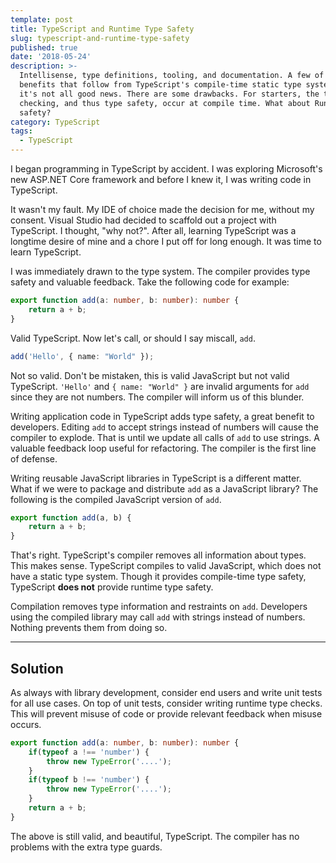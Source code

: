```yaml
---
template: post
title: TypeScript and Runtime Type Safety
slug: typescript-and-runtime-type-safety
published: true
date: '2018-05-24'
description: >-
  Intellisense, type definitions, tooling, and documentation. A few of the
  benefits that follow from TypeScript's compile-time static type system but
  it's not all good news. There are some drawbacks. For starters, the type
  checking, and thus type safety, occur at compile time. What about Runtime type
  safety?
category: TypeScript
tags:
  - TypeScript
---
```


I began programming in TypeScript by accident. I was exploring Microsoft's new ASP.NET Core framework and before I knew it, I was writing code in TypeScript.

It wasn't my fault. My IDE of choice made the decision for me, without my consent. Visual Studio had decided to scaffold out a project with TypeScript. I thought, "why not?". After all, learning TypeScript was a longtime desire of mine and a chore I put off for long enough. It was time to learn TypeScript.

I was immediately drawn to the type system. The compiler provides type safety and valuable feedback. Take the following code for example:

```TypeScript
export function add(a: number, b: number): number {
    return a + b;
}
```

Valid TypeScript. Now let's call, or should I say miscall, `add`.

```TypeScript
add('Hello', { name: "World" });
```

Not so valid. Don't be mistaken, this is valid JavaScript but not valid TypeScript. `'Hello'` and `{ name: "World" }` are invalid arguments for `add` since they are not numbers. The compiler will inform us of this blunder.

Writing application code in TypeScript adds type safety, a great benefit to developers. Editing `add` to accept strings instead of numbers will cause the compiler to explode. That is until we update all calls of `add` to use strings. A valuable feedback loop useful for refactoring. The compiler is the first line of defense.

Writing reusable JavaScript libraries in TypeScript is a different matter. What if we were to package and distribute `add` as a JavaScript library? The following is the compiled JavaScript version of `add`.

```JavaScript
export function add(a, b) {
    return a + b;
}
```

That's right. TypeScript's compiler removes all information about types. This makes sense. TypeScript compiles to valid JavaScript, which does not have a static type system. Though it provides compile-time type safety, TypeScript **does not** provide runtime type safety.

Compilation removes type information and restraints on `add`. Developers using the compiled library may call `add` with strings instead of numbers. Nothing prevents them from doing so.

---

## Solution

As always with library development, consider end users and write unit tests for all use cases. On top of unit tests, consider writing runtime type checks. This will prevent misuse of code or provide relevant feedback when misuse occurs.

```TypeScript
export function add(a: number, b: number): number {
    if(typeof a !== 'number') {
        throw new TypeError('....');
    }
    if(typeof b !== 'number') {
        throw new TypeError('....');
    }
    return a + b;
}
```

The above is still valid, and beautiful, TypeScript. The compiler has no problems with the extra type guards.
